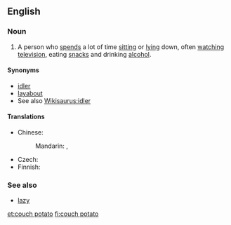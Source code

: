 ==English==
{{wikipedia}}

===Noun===
{{en-noun|sg=[[couch]] [[potato]]|couch potatoes}}

# A person who [[spend]]s a lot of time [[sitting]] or [[lying]] down, often [[watching]] [[television]], eating [[snack]]s and drinking [[alcohol]].

====Synonyms====
* [[idler]]
* [[layabout]]
* See also [[Wikisaurus:idler]]

====Translations====
{{trans-top|person who spends a lot of time sitting or lying down, often watching television and eating snacks}}
* Chinese:
*: Mandarin: {{t|zh|電視迷|sc=Hani}}, {{t|zh|电视迷|tr=diànshìmí|sc=Hani}}
{{trans-mid}}
* Czech: {{t+|cs|pecivál|m}}
* Finnish: {{t+|fi|sohvaperuna}}
{{trans-bottom}}

===See also===
* [[lazy]]

[[et:couch potato]]
[[fi:couch potato]]